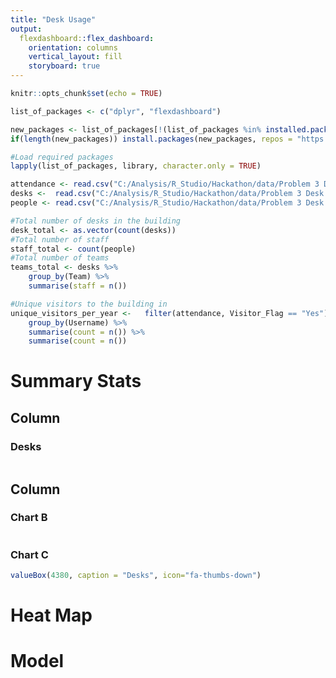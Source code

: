 ---
title: "Desk Usage"
output: 
  flexdashboard::flex_dashboard:
    orientation: columns
    vertical_layout: fill
    storyboard: true
---

```{r setup, include=FALSE}
knitr::opts_chunk$set(echo = TRUE)

list_of_packages <- c("dplyr", "flexdashboard")

new_packages <- list_of_packages[!(list_of_packages %in% installed.packages()[,"Package"])]
if(length(new_packages)) install.packages(new_packages, repos = "https://cloud.r-project.org/")

#Load required packages
lapply(list_of_packages, library, character.only = TRUE)
```


```{r summary_stats, echo=FALSE}
attendance <- read.csv("C:/Analysis/R_Studio/Hackathon/data/Problem 3 Desk Usage/attendance.csv")
desks <-  read.csv("C:/Analysis/R_Studio/Hackathon/data/Problem 3 Desk Usage/desks.csv")
people <- read.csv("C:/Analysis/R_Studio/Hackathon/data/Problem 3 Desk Usage/people.csv")

#Total number of desks in the building
desk_total <- as.vector(count(desks))
#Total number of staff
staff_total <- count(people)
#Total number of teams
teams_total <- desks %>%
	group_by(Team) %>%
	summarise(staff = n())

#Unique visitors to the building in 
unique_visitors_per_year <-   filter(attendance, Visitor_Flag == "Yes") %>%
	group_by(Username) %>%
	summarise(count = n()) %>%
	summarise(count = n()) 
```

Summary Stats
=====================================  

Column {data-width=650}
-----------------------------------------------------------------------

### Desks

```{r}

```

Column {data-width=350}
-----------------------------------------------------------------------

### Chart B

```{r}

```

### Chart C

```{r}
valueBox(4380, caption = "Desks", icon="fa-thumbs-down")
```

Heat Map
=====================================  


Model
=====================================  